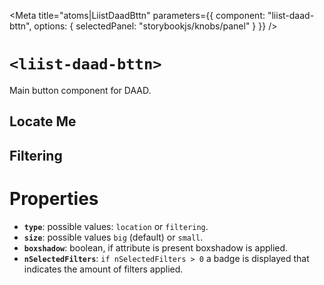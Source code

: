 
<Meta
  title="atoms|LiistDaadBttn"
  parameters={{
    component: "liist-daad-bttn",
    options: { selectedPanel: "storybookjs/knobs/panel" }
  }}
/>

# `<liist-daad-bttn>`

Main button component for DAAD.

## Locate Me
<Preview>
  <liist-daad-bttn
    type="location"
    boxshadow
  ></liist-daad-bttn>
</Preview>

<Preview>
  <liist-daad-bttn
    type="location"
    size="small"
    boxshadow
  ></liist-daad-bttn>
</Preview>

## Filtering

<Preview>
  <liist-daad-bttn
    type="filtering"
    boxshadow
  ></liist-daad-bttn>
</Preview>

<Preview>
  <liist-daad-bttn
    type="filtering"
    size="small"
    boxshadow
  ></liist-daad-bttn>
</Preview>

<Preview>
  <liist-daad-bttn
    type="filtering"
    size="small"
    nSelectedFilters="4"
    boxshadow
  ></liist-daad-bttn>
</Preview>

# Properties

- **`type`**: possible values: `location` or `filtering`.
- **`size`**: possible values `big` (default) or `small`.
- **`boxshadow`**: boolean, if attribute is present boxshadow is applied.
- **`nSelectedFilters`**: `if nSelectedFilters > 0` a badge is displayed that indicates the amount of filters applied.
